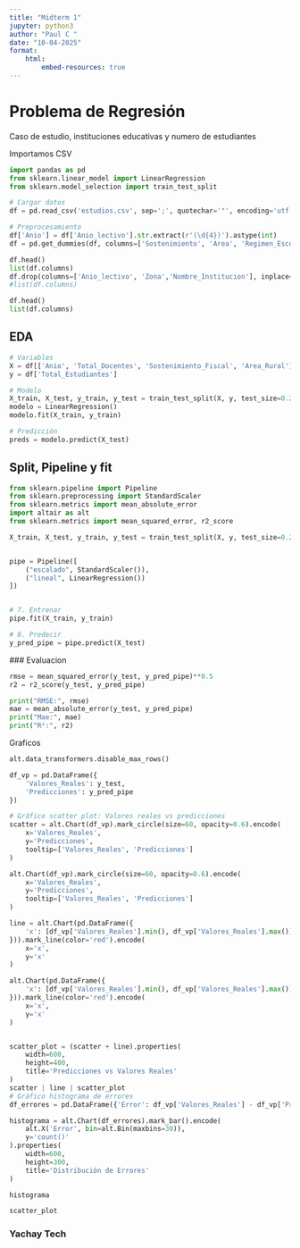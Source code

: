 ```yaml
---
title: "Midterm 1"
jupyter: python3
author: "Paul C "
date: "10-04-2025"
format: 
    html:
        embed-resources: true
---
```

# Problema de Regresión

Caso de estudio, instituciones educativas y numero de estudiantes

Importamos CSV
```python
import pandas as pd
from sklearn.linear_model import LinearRegression
from sklearn.model_selection import train_test_split

# Cargar datos
df = pd.read_csv('estudios.csv', sep=';', quotechar='"', encoding='utf-8', engine='python')

# Preprocesamiento
df['Anio'] = df['Anio_lectivo'].str.extract(r'(\d{4})').astype(int)
df = pd.get_dummies(df, columns=['Sostenimiento', 'Area', 'Regimen_Escolar'])


```

```python
df.head()
list(df.columns)
df.drop(columns=['Anio_lectivo', 'Zona','Nombre_Institucion'], inplace=True)
#list(df.columns)

```

```python
df.head()
list(df.columns)
```

## EDA
```python

# Variables
X = df[['Anio', 'Total_Docentes', 'Sostenimiento_Fiscal', 'Area_Rural']]  # por ejemplo
y = df['Total_Estudiantes']

# Modelo
X_train, X_test, y_train, y_test = train_test_split(X, y, test_size=0.2, random_state=42)
modelo = LinearRegression()
modelo.fit(X_train, y_train)

# Predicción
preds = modelo.predict(X_test)
```


## Split, Pipeline y fit
```python
from sklearn.pipeline import Pipeline
from sklearn.preprocessing import StandardScaler
from sklearn.metrics import mean_absolute_error
import altair as alt
from sklearn.metrics import mean_squared_error, r2_score

X_train, X_test, y_train, y_test = train_test_split(X, y, test_size=0.2, random_state=42)


pipe = Pipeline([
    ("escalado", StandardScaler()),
    ("lineal", LinearRegression())
])


# 7. Entrenar
pipe.fit(X_train, y_train)

# 8. Predecir
y_pred_pipe = pipe.predict(X_test)
```

 ### Evaluacion
```python

rmse = mean_squared_error(y_test, y_pred_pipe)**0.5
r2 = r2_score(y_test, y_pred_pipe)

print("RMSE:", rmse)
mae = mean_absolute_error(y_test, y_pred_pipe)
print("Mae:", mae)
print("R²:", r2)

```

Graficos

```python
alt.data_transformers.disable_max_rows()

df_vp = pd.DataFrame({
    'Valores_Reales': y_test,
    'Predicciones': y_pred_pipe
})

# Gráfico scatter plot: Valores reales vs predicciones
scatter = alt.Chart(df_vp).mark_circle(size=60, opacity=0.6).encode(
    x='Valores_Reales',
    y='Predicciones',
    tooltip=['Valores_Reales', 'Predicciones']
)

alt.Chart(df_vp).mark_circle(size=60, opacity=0.6).encode(
    x='Valores_Reales',
    y='Predicciones',
    tooltip=['Valores_Reales', 'Predicciones']
)

line = alt.Chart(pd.DataFrame({
    'x': [df_vp['Valores_Reales'].min(), df_vp['Valores_Reales'].max()]
})).mark_line(color='red').encode(
    x='x',
    y='x'
)

alt.Chart(pd.DataFrame({
    'x': [df_vp['Valores_Reales'].min(), df_vp['Valores_Reales'].max()]
})).mark_line(color='red').encode(
    x='x',
    y='x'
)


scatter_plot = (scatter + line).properties(
    width=600,
    height=400,
    title='Predicciones vs Valores Reales'
)
scatter | line | scatter_plot
# Gráfico histograma de errores
df_errores = pd.DataFrame({'Error': df_vp['Valores_Reales'] - df_vp['Predicciones']})

histograma = alt.Chart(df_errores).mark_bar().encode(
    alt.X('Error', bin=alt.Bin(maxbins=30)),
    y='count()'
).properties(
    width=600,
    height=300,
    title='Distribución de Errores'
)
```


```python
histograma
```


```python
scatter_plot
```
### Yachay Tech